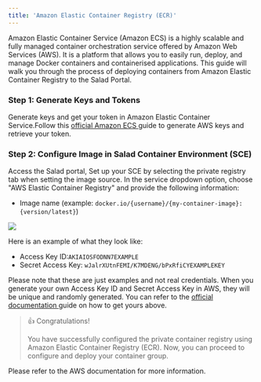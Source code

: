```yaml
---
title: 'Amazon Elastic Container Registry (ECR)'
---
```


Amazon Elastic Container Service (Amazon ECS) is a highly scalable and fully managed container orchestration service
offered by Amazon Web Services (AWS). It is a platform that allows you to easily run, deploy, and manage Docker
containers and containerised applications. This guide will walk you through the process of deploying containers from
Amazon Elastic Container Registry to the Salad Portal.

### Step 1: Generate Keys and Tokens

Generate keys and get your token in Amazon Elastic Container Service.Follow this
[official Amazon ECS ](https://docs.aws.amazon.com/AmazonECS/latest/developerguide/task-iam-roles.html)guide to generate
AWS keys and retrieve your token.

### Step 2: Configure Image in Salad Container Environment (SCE)

Access the Salad portal, Set up your SCE by selecting the private registry tab when setting the image source. In the
service dropdown option, choose "AWS Elastic Container Registry" and provide the following information:

- Image name (example: `docker.io/{username}/{my-container-image}:{version/latest}`)

<img src="/products/sce/images/569dbfa-image.png" />

Here is an example of what they look like:

- Access Key ID:`AKIAIOSFODNN7EXAMPLE`
- Secret Access Key: `wJalrXUtnFEMI/K7MDENG/bPxRfiCYEXAMPLEKEY`

Please note that these are just examples and not real credentials. When you generate your own Access Key ID and Secret
Access Key in AWS, they will be unique and randomly generated. You can refer to the
[official documentation ](https://docs.aws.amazon.com/AmazonECS/latest/developerguide/get-set-up-for-amazon-ecs.html#get-set-up-ecs-iam-resources)guide
on how to get yours above.

> 👍 Congratulations!
>
> You have successfully configured the private container registry using Amazon Elastic Container Registry (ECR). Now,
> you can proceed to configure and deploy your container group.

Please refer to the AWS documentation for more information.
